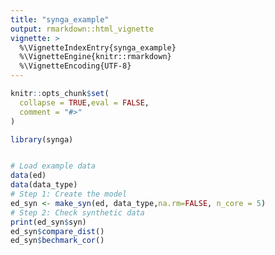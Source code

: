 ```yaml
---
title: "synga_example"
output: rmarkdown::html_vignette
vignette: >
  %\VignetteIndexEntry{synga_example}
  %\VignetteEngine{knitr::rmarkdown}
  %\VignetteEncoding{UTF-8}
---
```


```r
knitr::opts_chunk$set(
  collapse = TRUE,eval = FALSE,
  comment = "#>"
)
```

```r
library(synga)


# Load example data
data(ed)
data(data_type)
# Step 1: Create the model
ed_syn <- make_syn(ed, data_type,na.rm=FALSE, n_core = 5)
# Step 2: Check synthetic data
print(ed_syn$syn)
ed_syn$compare_dist()
ed_syn$bechmark_cor()

```
